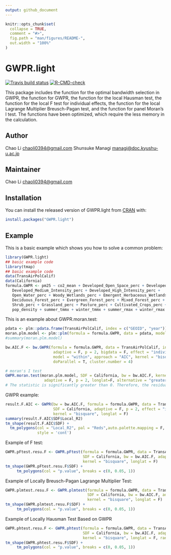 ```yaml
---
output: github_document
---
```


<!-- README.md is generated from README.Rmd. Please edit that file -->

```r
knitr::opts_chunk$set(
  collapse = TRUE,
  comment = "#>",
  fig.path = "man/figures/README-",
  out.width = "100%"
)
```

# GWPR.light

<!-- badges: start -->
[![Travis build status](https://travis-ci.com/MichaelChaoLi-cpu/GWPR.light.svg?branch=master)](https://travis-ci.com/MichaelChaoLi-cpu/GWPR.light)
[![R-CMD-check](https://github.com/MichaelChaoLi-cpu/GWPR.light/workflows/R-CMD-check/badge.svg)](https://github.com/MichaelChaoLi-cpu/GWPR.light/actions)
<!-- badges: end -->

This package includes the function for the optimal bandwidth selection in GWPR, the function for GWPR, the function for the local Hausman test, the function for the local F test for individual effects, the function for the local Lagrange Multiplier Breusch-Pagan test, and the function for panel Moran's I test. The functions have been optimized, which require the less memory in the calculation. 

## Author 

Chao Li <chaoli0394@gmail.com> Shunsuke Managi <managi@doc.kyushu-u.ac.jp>

## Maintainer

Chao Li <chaoli0394@gmail.com>


## Installation

You can install the released version of GWPR.light from [CRAN](https://CRAN.R-project.org) with:

``` r
install.packages("GWPR.light")
```

## Example

This is a basic example which shows you how to solve a common problem:

```r
library(GWPR.light)
## basic example code
library(tmap)
## basic example code
data(TransAirPolCalif)
data(California)
formula.GWPR <- pm25 ~ co2_mean + Developed_Open_Space_perc + Developed_Low_Intensity_perc +
   Developed_Medium_Intensity_perc + Developed_High_Intensity_perc +
   Open_Water_perc + Woody_Wetlands_perc + Emergent_Herbaceous_Wetlands_perc +
   Deciduous_Forest_perc + Evergreen_Forest_perc + Mixed_Forest_perc +
   Shrub_perc + Grassland_perc + Pasture_perc + Cultivated_Crops_perc +
   pop_density + summer_tmmx + winter_tmmx + summer_rmax + winter_rmax
```

This is an example about GWPR.moran.test:
```r
pdata <- plm::pdata.frame(TransAirPolCalif, index = c("GEOID", "year"))
moran.plm.model <- plm::plm(formula = formula.GWPR, data = pdata, model = "within")
#summary(moran.plm.model)

bw.AIC.F <- bw.GWPR(formula = formula.GWPR, data = TransAirPolCalif, index = c("GEOID", "year"), SDF = California,
                     adaptive = F, p = 2, bigdata = F, effect = "individual",
                     model = "within", approach = "AIC", kernel = "bisquare", longlat = F,
                     doParallel = T, cluster.number = 4)

# moran's I test
GWPR.moran.test(moran.plm.model, SDF = California, bw = bw.AIC.F, kernel = "bisquare",
                 adaptive = F, p = 2, longlat=F, alternative = "greater")
# The statistic is significantly greater than 0. Therefore, the residuals are spatially clustered.
```

GWPR example:

```r
result.F.AIC <- GWPR(bw = bw.AIC.F, formula = formula.GWPR, data = TransAirPolCalif, index = c("GEOID", "year"),
                     SDF = California, adaptive = F, p = 2, effect = "individual", model = "within",
                     kernel = "bisquare", longlat = F)
summary(result.F.AIC$SDF$Local_R2)
tm_shape(result.F.AIC$SDF) +
  tm_polygons(col = "Local_R2", pal = "Reds",auto.palette.mapping = F,
              style = 'cont')
```

Example of F test:
```r
GWPR.pFtest.resu.F <- GWPR.pFtest(formula = formula.GWPR, data = TransAirPolCalif, index = c("GEOID", "year"),
                                  SDF = California, bw = bw.AIC.F, adaptive = F, p = 2, effect = "individual",
                                  kernel = "bisquare", longlat = F)
tm_shape(GWPR.pFtest.resu.F$SDF) +
     tm_polygons(col = "p.value", breaks = c(0, 0.05, 1))
```

Example of Locally Breusch-Pagan Lagrange Multiplier Test:
```r
GWPR.plmtest.resu.F <- GWPR.plmtest(formula = formula.GWPR, data = TransAirPolCalif, index = c("GEOID", "year"),
                                    SDF = California, bw = bw.AIC.F, adaptive = F, p = 2,
                                    kernel = "bisquare", longlat = F)
tm_shape(GWPR.plmtest.resu.F$SDF) +
     tm_polygons(col = "p.value", breaks = c(0, 0.05, 1))
```

Example of Locally Hausman Test Based on GWPR
```r
GWPR.phtest.resu.F <- GWPR.phtest(formula = formula.GWPR, data = TransAirPolCalif, index = c("GEOID", "year"),
                                  SDF = California, bw = bw.AIC.F, adaptive = F, p = 2, effect = "individual",
                                  kernel = "bisquare", longlat = F, random.method = "amemiya")
tm_shape(GWPR.phtest.resu.F$SDF) +
     tm_polygons(col = "p.value", breaks = c(0, 0.05, 1))
```

